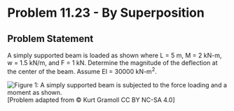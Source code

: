 # Problem 11.23 - By Superposition {.unnumbered}

## Problem Statement

A simply supported beam is loaded as shown where L = 5 m, M = 2 kN-m, w = 1.5 kN/m, and F = 1 kN. Determine the magnitude of the deflection at the center of the beam. Assume EI = 30000 kN-m<sup>2</sup>.

![Figure 1: A simply supported beam is subjected to the force loading and a moment as shown.](images/419.png){fig-alt="A simply supported beam of length 2L is subjected to a distributed load w, a force F, and moment M. The distributed load occurs over length L, the force occurs at L, and the moment occurs at 2L."}
\[Problem adapted from © Kurt Gramoll CC BY NC-SA 4.0\]